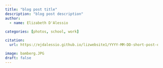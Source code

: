 ```yaml
---
title: "blog post title"
description: "blog post description"
author: 
  - name: Elizabeth D'Alessio
  
categories: [photos, school, work]

citation:
  url: https://ejdalessio.github.io/lizwebsite1/YYYY-MM-DD-short-post-description/

image: bamberg.JPG
draft: false
---
```

